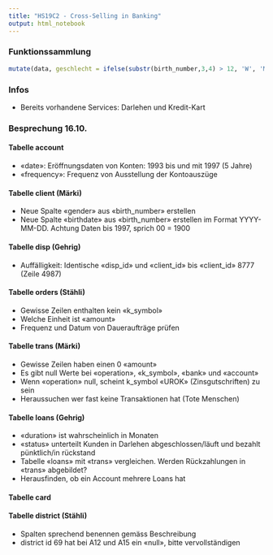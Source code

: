 ```yaml
---
title: "HS19C2 - Cross-Selling in Banking"
output: html_notebook
---
```


### Funktionssammlung

```r
mutate(data, geschlecht = ifelse(substr(birth_number,3,4) > 12, 'W', 'M'))
```

### Infos
- Bereits vorhandene Services: Darlehen und Kredit-Kart

### Besprechung 16.10.

#### Tabelle account
- «date»: Eröffnungsdaten von Konten: 1993 bis und mit 1997 (5 Jahre)
- «frequency»: Frequenz von Ausstellung der Kontoauszüge

#### Tabelle client (Märki)
- Neue Spalte «gender» aus «birth_number» erstellen
- Neue Spalte «birthdate» aus «birth_number» erstellen im Format YYYY-MM-DD. Achtung Daten bis 1997, sprich 00 = 1900

#### Tabelle disp (Gehrig)
- Auffälligkeit: Identische «disp_id» und «client_id» bis «client_id» 8777 (Zeile 4987)

#### Tabelle orders (Stähli)
- Gewisse Zeilen enthalten kein «k_symbol»
- Welche Einheit ist «amount»
- Frequenz und Datum von Daueraufträge prüfen

#### Tabelle trans (Märki)
- Gewisse Zeilen haben einen 0 «amount»
- Es gibt null Werte bei «operation», «k_symbol», «bank» und «account»
- Wenn «operation» null, scheint k_symbol «UROK» (Zinsgutschriften) zu sein
- Heraussuchen wer fast keine Transaktionen hat (Tote Menschen)

#### Tabelle loans (Gehrig)
- «duration» ist wahrscheinlich in Monaten
- «status» unterteilt Kunden in Darlehen abgeschlossen/läuft und bezahlt pünktlich/in rückstand
- Tabelle «loans» mit «trans» vergleichen. Werden Rückzahlungen in «trans» abgebildet?
- Herausfinden, ob ein Account mehrere Loans hat

#### Tabelle card

#### Tabelle district (Stähli)
- Spalten sprechend benennen gemäss Beschreibung
- district id 69 hat bei A12 und A15 ein «null», bitte vervollständigen